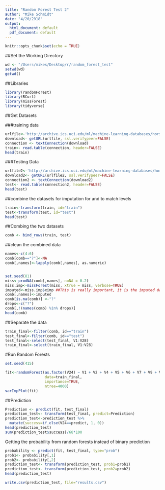 ```yaml
---
title: "Random Forest Test 2"
author: "Mike Schmidt"
date: "4/20/2018"
output:
  html_document: default
  pdf_document: default
---
```


```r
knitr::opts_chunk$set(echo = TRUE)
```

##Set the Working Directory
```r
wd <- "/Users/mikes/Desktop/r/random_forest_test"
setwd(wd)
getwd()
```

##Libraries
```r
library(randomForest)
library(RCurl)
library(missForest)
library(tidyverse)
```


##Get Datasets

###training data
```r
urlfile<-'http://archive.ics.uci.edu/ml/machine-learning-databases/horse-colic/horse-colic.data'
download<- getURL(urlfile, ssl.verifypeer=FALSE)
connection <- textConnection(download)
train<- read.table(connection, header=FALSE)
head(train)
```


###Testing Data
```r
urlfile2<-'http://archive.ics.uci.edu/ml/machine-learning-databases/horse-colic/horse-colic.test'
download2<- getURL(urlfile2, ssl.verifypeer=FALSE)
connection2 <- textConnection(download2)
test<- read.table(connection2, header=FALSE)
head(test)
```


##combine the datasets for imputation for and to match levels
```r
train<-transform(train, id="train")
test<-transform(test, id="test")
head(test)

```

##Combing the two datasets
```r
comb <- bind_rows(train, test)
```

##clean the combined data
```r
names<-c(4:6)
comb[comb=="?"]<-NA
comb[,names]<-lapply(comb[,names], as.numeric)


set.seed(81)
miss<-prodNA(comb[,names], noNA = 0.2)
miss.imp<-missForest(miss, xtrue = miss, verbose=TRUE)
imputed<-miss.imp$ximp ##This is really important, it is the imputed datat that is in a dataframe
comb[,names]<-imputed
comb[is.na(comb)] <-"?"
drops<-c("?")
comb[,!(names(comb) %in% drops)]
head(comb)
```

##Separate the data
```r
train_final<-filter(comb, id=="train")
test_final<-filter(comb, id=="test")
test_final<-select(test_final, V1:V28)
train_final<-select(train_final, V1:V28)
```


#Run Random Forests
```r
set.seed(415)

fit<-randomForest(as.factor(V24) ~ V1 + V2 + V4 + V5 + V6 + V7 + V9 + V11 + V12 + V13 +V14 + V15 + V17 + V18 + V21 + V23 ,
                  data=train_final,
                  importance=TRUE,
                  ntree=4000)
varImpPlot(fit)
```


##Prediction
```r
Prediction <- predict(fit, test_final)
prediction_test<- transform(test_final, predict=Prediction)
prediction_test<-prediction_test %>% 
  mutate(success=if_else(V24==predict, 1, 0))
head(prediction_test)
sum(prediction_test$success)/68*100
```


Getting the probability from random forests instead of binary prediction
```r
probability <- predict(fit, test_final, type="prob")
prob1<- probability[,1]
prob2<- probability[,2]
prediction_test<- transform(prediction_test, prob1=prob1)
prediction_test<- transform(prediction_test, prob2=prob2)
head(prediction_test)
```


```r
write.csv(prediction_test, file="results.csv")
```
